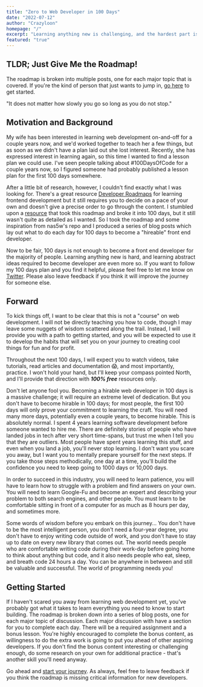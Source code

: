 ```yaml
---
title: "Zero to Web Developer in 100 Days"
date: "2022-07-12"
author: "Crazyloon"
homepage: "/"
excerpt: "Learning anything new is challenging, and the hardest part is usually getting started. To make it easier, I've written a series of blogs to give you a path to follow for your first 100 days."
featured: "true"
---
```



<ImageCredit
  alt="A laptop with code displayed on-screen"
  src="/images/codeoncomputer.jpg"
  author="Joshua Aragon"
  sourceName="Unsplash"
  sourcePageURL="https://unsplash.com/photos/EaB4Ml7C7fE"
/>

## TLDR; Just Give Me the Roadmap!

The roadmap is broken into multiple posts, one for each major topic that is covered. If you're the kind of person that just wants to jump in, [go here](/blog/100-days-of-code-html) to get started.

<Wisdom>
  "It does not matter how slowly you go so long as you do not stop."
</Wisdom>

<Roadmap />

## Motivation and Background

My wife has been interested in learning web development on-and-off for a couple years now, and we'd worked together to teach her a few things, but as soon as we didn't have a plan laid out she lost interest. Recently, she has expressed interest in learning again, so this time I wanted to find a lesson plan we could use. I've seen people talking about #100DaysOfCode for a couple years now, so I figured someone had probably published a lesson plan for the first 100 days somewhere.

After a little bit of research, however, I couldn't find exactly what I was looking for. There's a great resource [Developer Roadmaps](https://roadmap.sh/frontend) for learning frontend development but it still requires you to decide on a pace of your own and doesn't give a precise order to go through the content. I stumbled upon a [resource](https://github.com/nas5w/100-days-of-code-frontend) that took this roadmap and broke it into 100 days, but it still wasn't quite as detailed as I wanted. So I took the roadmap and some inspiration from nas5w's repo and I produced a series of blog posts which lay out what to do each day for 100 days to become a "hireable" front end developer.

Now to be fair, 100 days is not enough to become a front end developer for the majority of people. Learning anything new is hard, and learning abstract ideas required to become developer are even more so. If you want to follow my 100 days plan and you find it helpful, please feel free to let me know on [Twitter](https://mobile.twitter.com/realcrazyloon). Please also leave feedback if you think it will improve the journey for someone else.

## Forward

To kick things off, I want to be clear that this is not a "course" on web development. I will not be directly teaching you how to code, though I may leave some nuggets of wisdom scattered along the trail. Instead, I will provide you with a path to getting started, and you will be expected to use it to develop the habits that will set you on your journey to creating cool things for fun and for profit.

Throughout the next 100 days, I will expect you to watch videos, take tutorials, read articles and documentation 😱, and most importantly, practice. I won't hold your hand, but I'll keep your compass pointed North, and I'll provide that direction with _**100% free**_ resources only.

Don't let anyone fool you. Becoming a hirable web developer in 100 days is a massive challenge; it will require an extreme level of dedication. But you don't have to become hirable in 100 days; for most people, the first 100 days will only prove your commitment to learning the craft. You will need many more days, potentially even a couple years, to become hirable. This is absolutely normal. I spent 4 years learning software development before someone wanted to hire me. There are definitely stories of people who have landed jobs in tech after very short time-spans, but trust me when I tell you that they are outliers. Most people have spent years learning this stuff, and even when you land a job, you'll never stop learning. I don't want you scare you away, but I want you to mentally prepare yourself for the next steps. If you take those steps methodically, one day at a time, you'll build the confidence you need to keep going to 1000 days or 10,000 days.

In order to succeed in this industry, you will need to learn patience, you will have to learn how to struggle with a problem and find answers on your own. You will need to learn Google-Fu and become an expert and describing your problem to both search engines, and other people. You must learn to be comfortable sitting in front of a computer for as much as 8 hours per day, and sometimes more.

Some words of wisdom before you embark on this journey... You don't have to be the most intelligent person, you don't need a four-year degree, you don't have to enjoy writing code outside of work, and you don't have to stay up to date on every new library that comes out. The world needs people who are comfortable writing code during their work-day before going home to think about anything but code, and it also needs people who eat, sleep, and breath code 24 hours a day. You can be anywhere in between and still be valuable and successful. The world of programming needs you!

## Getting Started

If I haven't scared you away from learning web development yet, you've probably got what it takes to learn everything you need to know to start building. The roadmap is broken down into a series of blog posts, one for each major topic of discussion. Each major discussion with have a section for you to complete each day. There will be a required assignment and a bonus lesson. You're highly encouraged to complete the bonus content, as willingness to do the extra work is going to put you ahead of other aspiring developers. If you don't find the bonus content interesting or challenging enough, do some research on your own for additional practice - that's another skill you'll need anyway.

Go ahead and [start your journey](/blog/100-days-of-code-html). As always, feel free to leave feedback if you think the roadmap is missing critical information for new developers.
